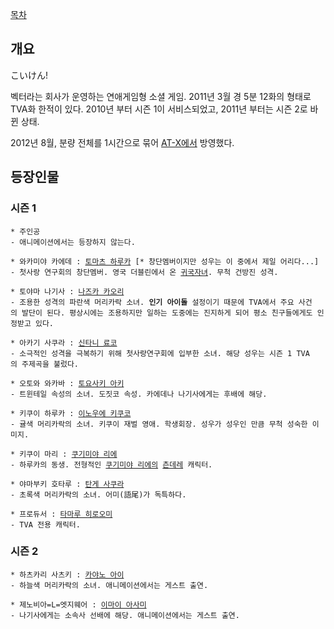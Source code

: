 [[목차]]

== 개요 ==
こいけん!

벡터라는 회사가 운영하는 연애게임형 소셜 게임. 2011년 3월 경 5분 12화의 형태로 TVA화 한적이 있다.
2010년 부터 시즌 1이 서비스되었고, 2011년 부터는 시즌 2로 바뀐 상태.

2012년 8월, 분량 전체를 1시간으로 묶어 [[AT-X]]에서 방영했다.

== 등장인물 ==
=== 시즌 1 ===
 * 주인공
 - 애니메이션에서는 등장하지 않는다.

 * 와카미야 카에데 : [[토마츠 하루카]] [* 창단멤버이지만 성우는 이 중에서 제일 어리다...]
 - 첫사랑 연구회의 창단멤버. 영국 더블린에서 온 [[귀국자녀]]. 무척 건방진 성격. 

 * 토야마 나기사 : [[나즈카 카오리]]
 - 조용한 성격의 파란색 머리카락 소녀. '''인기 아이돌''' 설정이기 때문에 TVA에서 주요 사건의 발단이 된다. 평상시에는 조용하지만 일하는 도중에는 진지하게 되어 평소 친구들에게도 인정받고 있다.

 * 아카기 사쿠라 : [[신타니 료코]]
 - 소극적인 성격을 극복하기 위해 첫사랑연구회에 입부한 소녀. 해당 성우는 시즌 1 TVA의 주제곡을 불렀다.  

 * 오토와 와카바 : [[토요사키 아키]]
 - 트윈테일 속성의 소녀. 도짓코 속성. 카에데나 나기사에게는 후배에 해당.

 * 키쿠이 하루카 : [[이노우에 키쿠코]]
 - 귤색 머리카락의 소녀. 키쿠이 재벌 영애. 학생회장. 성우가 성우인 만큼 무척 성숙한 이미지.

 * 키쿠이 마리 : [[쿠기미야 리에]]
 - 하루카의 동생. 전형적인 [[쿠기미야 리에]]의 [[츤데레]] 캐릭터.

 * 야마부키 호타루 : [[탄게 사쿠라]]
 - 초록색 머리카락의 소녀. 어미(語尾)가 독특하다. 

 * 프로듀서 : [[타마루 히로오미]]
 - TVA 전용 캐릭터.

=== 시즌 2 ===
 * 하츠카리 사츠키 : [[카야노 아이]]
 - 하늘색 머리카락의 소녀. 애니메이션에서는 게스트 출연.

 * 제노비아=L=엣지웨어 : [[이마이 아사미]]
 - 나기사에게는 소속사 선배에 해당. 애니메이션에서는 게스트 출연.
